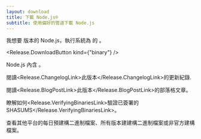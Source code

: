 ```yaml
---
layout: download
title: 下載 Node.js®
subtitle: 使用偏好的管道下載 Node.js
---
```


<section>
我想要 <Release.VersionDropdown /> 版本的 Node.js，執行系統為 <Release.BitnessDropdown /> 的 <Release.OperatingSystemDropdown />。

<Release.DownloadButton kind={"binary"} />
</section>

<section>
Node.js 內含 <Release.NpmLink />。

閱讀<Release.ChangelogLink>此版本</Release.ChangelogLink>的更新紀錄.

閱讀<Release.BlogPostLink>此版本</Release.BlogPostLink>的部落格文章。

瞭解如何<Release.VerifyingBinariesLink>驗證已簽署的 SHASUMS</Release.VerifyingBinariesLink>。

查看其他平台的<LinkWithIcon href="https://nodejs.org/download/nightly/">每日</LinkWithIcon>預建構二進制檔案、所有<LinkWithIcon href="https://unofficial-builds.nodejs.org/download/">版本</LinkWithIcon>建建構二進制檔案或<LinkWithIcon href="https://nodejs.org/download/release/">非官方建構檔案</LinkWithIcon>。

</section>
